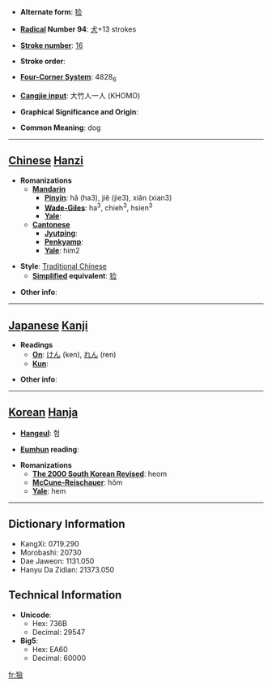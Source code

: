 * '''Alternate form''': [[猃]]

* '''[[Wiktionary:Chinese radical index| Radical]] Number 94''': [[Wiktionary:Chinese radical index 犬|犬]]+13 strokes

* '''[[Wiktionary:Chinese total strokes index|Stroke number]]''': [[Wiktionary:Chinese total strokes index 16|16]]

* '''Stroke order''': 

* '''[[Wiktionary:Chinese four corner index|Four-Corner System]]''': 4828<sub>6</sub>

* '''[[Wiktionary:Chinese Cangjie index|Cangjie input]]''': 大竹人一人 (KHOMO)

* '''Graphical Significance and Origin''': 

* '''Common Meaning''': dog

----

== [[Chinese]] [[Hanzi]] ==

* '''Romanizations'''
** '''[[Mandarin]]'''
*** '''[[Pinyin]]''': hǎ (ha3), jiě (jie3), xiǎn (xian3)
*** '''[[Wade-Giles]]''': ha<sup>3</sup>, chieh<sup>3</sup>, hsien<sup>3</sup>
*** '''[[Yale]]''': 
** '''[[Cantonese]]'''
*** '''[[Jyutping]]''':
*** '''[[Penkyamp]]''': 
*** '''[[Yale]]''': him2

* '''Style''': [[Traditional Chinese]] 
** '''[[Simplified Chinese|Simplified]] equivalent''': [[猃]]

* '''Other info''': 

----

== [[Japanese]] [[Kanji]] ==

* '''Readings'''
** '''[[On]]''': [[けん]] (ken), [[れん]] (ren)
** '''[[Kun]]''': 

* '''Other info''':  

----

== [[Korean]] [[Hanja]] ==

* '''[[Hangeul]]''': 험

* '''[[Eumhun]] reading''': 

* '''Romanizations'''
** '''[[The 2000 South Korean Revised Romanization|The 2000 South Korean Revised]]''': heom
** '''[[McCune-Reischauer]]''': hŏm
** '''[[Yale]]''': hem

----

== Dictionary Information ==

* KangXi: 0719.290
* Morobashi: 20730
* Dae Jaweon: 1131.050
* Hanyu Da Zidian: 21373.050

== Technical Information ==

* '''Unicode''':
** Hex: 736B
** Decimal: 29547
* '''Big5''':
** Hex: EA60
** Decimal: 60000

[[fr:獫]]